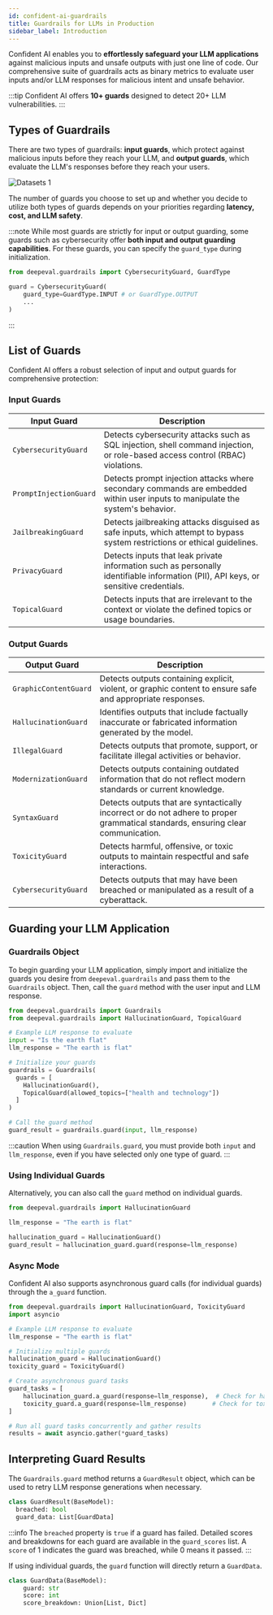 ```yaml
---
id: confident-ai-guardrails
title: Guardrails for LLMs in Production
sidebar_label: Introduction
---
```


Confident AI enables you to **effortlessly safeguard your LLM applications** against malicious inputs and unsafe outputs with just one line of code. Our comprehensive suite of guardrails acts as binary metrics to evaluate user inputs and/or LLM responses for malicious intent and unsafe behavior.

:::tip
Confident AI offers **10+ guards** designed to detect 20+ LLM vulnerabilities.
:::

## Types of Guardrails

There are two types of guardrails: **input guards**, which protect against malicious inputs before they reach your LLM, and **output guards**, which evaluate the LLM's responses before they reach your users.

<div
  style={{
    display: "flex",
    alignItems: "center",
    justifyContent: "center",
  }}
>
  <img
    src="https://confident-bucket.s3.amazonaws.com/guardrails.svg"
    alt="Datasets 1"
    style={{
      height: "auto",
      maxHeight: "800px",
      marginTop: "20px",
      marginBottom: "40px",
    }}
  />
</div>

The number of guards you choose to set up and whether you decide to utilize both types of guards depends on your priorities regarding **latency, cost, and LLM safety**.

:::note
While most guards are strictly for input or output guarding, some guards such as cybersecurity offer **both input and output guarding capabilities**. For these guards, you can specify the `guard_type` during initialization.

```python
from deepeval.guardrails import CybersecurityGuard, GuardType

guard = CybersecurityGuard(
    guard_type=GuardType.INPUT # or GuardType.OUTPUT
    ...
)
```

:::

## List of Guards

Confident AI offers a robust selection of input and output guards for comprehensive protection:

### Input Guards

| Input Guard            | Description                                                                                                                         |
| ---------------------- | ----------------------------------------------------------------------------------------------------------------------------------- |
| `CybersecurityGuard`   | Detects cybersecurity attacks such as SQL injection, shell command injection, or role-based access control (RBAC) violations.       |
| `PromptInjectionGuard` | Detects prompt injection attacks where secondary commands are embedded within user inputs to manipulate the system's behavior.      |
| `JailbreakingGuard`    | Detects jailbreaking attacks disguised as safe inputs, which attempt to bypass system restrictions or ethical guidelines.           |
| `PrivacyGuard`         | Detects inputs that leak private information such as personally identifiable information (PII), API keys, or sensitive credentials. |
| `TopicalGuard`         | Detects inputs that are irrelevant to the context or violate the defined topics or usage boundaries.                                |

### Output Guards

| Output Guard          | Description                                                                                                                      |
| --------------------- | -------------------------------------------------------------------------------------------------------------------------------- |
| `GraphicContentGuard` | Detects outputs containing explicit, violent, or graphic content to ensure safe and appropriate responses.                       |
| `HallucinationGuard`  | Identifies outputs that include factually inaccurate or fabricated information generated by the model.                           |
| `IllegalGuard`        | Detects outputs that promote, support, or facilitate illegal activities or behavior.                                             |
| `ModernizationGuard`  | Detects outputs containing outdated information that do not reflect modern standards or current knowledge.                       |
| `SyntaxGuard`         | Detects outputs that are syntactically incorrect or do not adhere to proper grammatical standards, ensuring clear communication. |
| `ToxicityGuard`       | Detects harmful, offensive, or toxic outputs to maintain respectful and safe interactions.                                       |
| `CybersecurityGuard`  | Detects outputs that may have been breached or manipulated as a result of a cyberattack.                                         |

## Guarding your LLM Application

### Guardrails Object

To begin guarding your LLM application, simply import and initialize the guards you desire from `deepeval.guardrails` and pass them to the `Guardrails` object. Then, call the `guard` method with the user input and LLM response.

```python
from deepeval.guardrails import Guardrails
from deepeval.guardrails import HallucinationGuard, TopicalGuard

# Example LLM response to evaluate
input = "Is the earth flat"
llm_response = "The earth is flat"

# Initialize your guards
guardrails = Guardrails(
  guards = [
    HallucinationGuard(),
    TopicalGuard(allowed_topics=["health and technology"])
  ]
)

# Call the guard method
guard_result = guardrails.guard(input, llm_response)
```

:::caution
When using `Guardrails.guard`, you must provide both `input` and `llm_response`, even if you have selected only one type of guard.
:::

### Using Individual Guards

Alternatively, you can also call the `guard` method on individual guards.

```python
from deepeval.guardrails import HallucinationGuard

llm_response = "The earth is flat"

hallucination_guard = HallucinationGuard()
guard_result = hallucination_guard.guard(response=llm_response)
```

### Async Mode

Confident AI also supports asynchronous guard calls (for individual guards) through the `a_guard` function.

```python
from deepeval.guardrails import HallucinationGuard, ToxicityGuard
import asyncio

# Example LLM response to evaluate
llm_response = "The earth is flat"

# Initialize multiple guards
hallucination_guard = HallucinationGuard()
toxicity_guard = ToxicityGuard()

# Create asynchronous guard tasks
guard_tasks = [
    hallucination_guard.a_guard(response=llm_response),  # Check for hallucinations
    toxicity_guard.a_guard(response=llm_response)       # Check for toxicity
]

# Run all guard tasks concurrently and gather results
results = await asyncio.gather(*guard_tasks)
```

## Interpreting Guard Results

The `Guardrails.guard` method returns a `GuardResult` object, which can be used to retry LLM response generations when necessary.

```python
class GuardResult(BaseModel):
  breached: bool
  guard_data: List[GuardData]
```

:::info
The `breached` property is `true` if a guard has failed. Detailed scores and breakdowns for each guard are available in the `guard_scores` list. A `score` of 1 indicates the guard was breached, while 0 means it passed.
:::

If using individual guards, the `guard` function will directly return a `GuardData`.

```python
class GuardData(BaseModel):
    guard: str
    score: int
    score_breakdown: Union[List, Dict]
```
